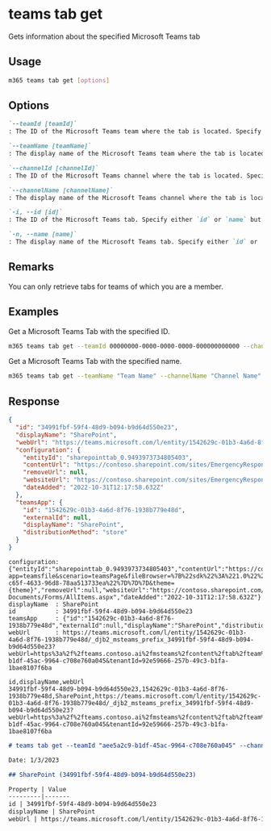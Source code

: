 
# teams tab get

Gets information about the specified Microsoft Teams tab

## Usage

```sh
m365 teams tab get [options]
```

## Options

```md definition-list
`--teamId [teamId]`
: The ID of the Microsoft Teams team where the tab is located. Specify either teamId or teamName but not both.

`--teamName [teamName]`
: The display name of the Microsoft Teams team where the tab is located. Specify either teamId or teamName but not both.

`--channelId [channelId]`
: The ID of the Microsoft Teams channel where the tab is located. Specify either channelId or channelName but not both.

`--channelName [channelName]`
: The display name of the Microsoft Teams channel where the tab is located. Specify either channelId or channelName but not both.

`-i, --id [id]`
: The ID of the Microsoft Teams tab. Specify either `id` or `name` but not both.

`-n, --name [name]`
: The display name of the Microsoft Teams tab. Specify either `id` or `name` but not both.
```

<Global />

## Remarks

You can only retrieve tabs for teams of which you are a member.

## Examples

Get a Microsoft Teams Tab with the specified ID.

```sh
m365 teams tab get --teamId 00000000-0000-0000-0000-000000000000 --channelId 19:00000000000000000000000000000000@thread.skype --id 1432c9da-8b9c-4602-9248-e0800f3e3f07
```

Get a Microsoft Teams Tab with the specified name.

```sh
m365 teams tab get --teamName "Team Name" --channelName "Channel Name" --name "Tab Name"
```

## Response

<Tabs>
  <TabItem value="JSON">

  ``` json
  {
    "id": "34991fbf-59f4-48d9-b094-b9d64d550e23",
    "displayName": "SharePoint",
    "webUrl": "https://teams.microsoft.com/l/entity/1542629c-01b3-4a6d-8f76-1938b779e48d/_djb2_msteams_prefix_34991fbf-59f4-48d9-b094-b9d64d550e23?webUrl=https%3a%2f%2fteams.contoso.ai%2fmsteams%2fcontent%2ftab%2fteam%3ftheme%3d%7btheme%7d&label=My%20Contoso%20Tab&context=%7b%0d%0a++%22canvasUrl%22%3a+%22https%3a%2f%2fteams.contoso.ai%2fmsteams%2fcontent%2ftab%2fteam%3ftheme%3d%7btheme%7d%22%2c%0d%0a++%22channelId%22%3a+%2219%3aB3nCnLKwwCoGDEADyUgQ5kJ5Pkekujyjmwxp7uhQeAE1%40thread.tacv2%22%2c%0d%0a++%22subEntityId%22%3a+null%0d%0a%7d&groupId=aee5a2c9-b1df-45ac-9964-c708e760a045&tenantId=92e59666-257b-49c3-b1fa-1bae8107f6ba",
    "configuration": {
      "entityId": "sharepointtab_0.9493973734805403",
      "contentUrl": "https://contoso.sharepoint.com/sites/EmergencyResponse/_layouts/15/filebrowser.aspx?app=teamsfile&scenario=teamsPage&fileBrowser=%7B%22sdk%22%3A%221.0%22%2C%22entry%22%3A%7B%22sharePoint%22%3A%7B%22byPath%22%3A%7B%22folder%22%3A%22%2Fsites%2FEmergencyResponse%2FShared+Documents%22%7D%7D%2C%22view%22%3A%7B%22id%22%3A%223fed0165-c65f-4633-96d8-78aa513733ea%22%7D%7D%7D&theme={theme}",
      "removeUrl": null,
      "websiteUrl": "https://contoso.sharepoint.com/sites/EmergencyResponse/Shared Documents/Forms/AllItems.aspx",
      "dateAdded": "2022-10-31T12:17:58.632Z"
    },
    "teamsApp": {
      "id": "1542629c-01b3-4a6d-8f76-1938b779e48d",
      "externalId": null,
      "displayName": "SharePoint",
      "distributionMethod": "store"
    }
  }
  ```

  </TabItem>
  <TabItem value="Text">

  ``` text
  configuration: {"entityId":"sharepointtab_0.9493973734805403","contentUrl":"https://contoso.sharepoint.com/sites/EmergencyResponse/_layouts/15/filebrowser.aspx?app=teamsfile&scenario=teamsPage&fileBrowser=%7B%22sdk%22%3A%221.0%22%2C%22entry%22%3A%7B%22sharePoint%22%3A%7B%22byPath%22%3A%7B%22folder%22%3A%22%2Fsites%2FEmergencyResponse%2FShared+Documents%22%7D%7D%2C%22view%22%3A%7B%22id%22%3A%223fed0165-c65f-4633-96d8-78aa513733ea%22%7D%7D%7D&theme={theme}","removeUrl":null,"websiteUrl":"https://contoso.sharepoint.com/sites/EmergencyResponse/Shared Documents/Forms/AllItems.aspx","dateAdded":"2022-10-31T12:17:58.632Z"}
  displayName  : SharePoint
  id           : 34991fbf-59f4-48d9-b094-b9d64d550e23
  teamsApp     : {"id":"1542629c-01b3-4a6d-8f76-1938b779e48d","externalId":null,"displayName":"SharePoint","distributionMethod":"store"}
  webUrl       : https://teams.microsoft.com/l/entity/1542629c-01b3-4a6d-8f76-1938b779e48d/_djb2_msteams_prefix_34991fbf-59f4-48d9-b094-b9d64d550e23?webUrl=https%3a%2f%2fteams.contoso.ai%2fmsteams%2fcontent%2ftab%2fteam%3ftheme%3d%7btheme%7d&label=My%20Contoso%20Tab&context=%7b%0d%0a++%22canvasUrl%22%3a+%22https%3a%2f%2fteams.contoso.ai%2fmsteams%2fcontent%2ftab%2fteam%3ftheme%3d%7btheme%7d%22%2c%0d%0a++%22channelId%22%3a+%2219%3aB3nCnLKwwCoGDEADyUgQ5kJ5Pkekujyjmwxp7uhQeAE1%40thread.tacv2%22%2c%0d%0a++%22subEntityId%22%3a+null%0d%0a%7d&groupId=aee5a2c9-b1df-45ac-9964-c708e760a045&tenantId=92e59666-257b-49c3-b1fa-1bae8107f6ba
  ```

  </TabItem>
  <TabItem value="CSV">

  ``` text
  id,displayName,webUrl
  34991fbf-59f4-48d9-b094-b9d64d550e23,1542629c-01b3-4a6d-8f76-1938b779e48d,SharePoint,https://teams.microsoft.com/l/entity/1542629c-01b3-4a6d-8f76-1938b779e48d/_djb2_msteams_prefix_34991fbf-59f4-48d9-b094-b9d64d550e23?webUrl=https%3a%2f%2fteams.contoso.ai%2fmsteams%2fcontent%2ftab%2fteam%3ftheme%3d%7btheme%7d&label=My%20Contoso%20Tab&context=%7b%0d%0a++%22canvasUrl%22%3a+%22https%3a%2f%2fteams.contoso.ai%2fmsteams%2fcontent%2ftab%2fteam%3ftheme%3d%7btheme%7d%22%2c%0d%0a++%22channelId%22%3a+%2219%3aB3nCnLKwwCoGDEADyUgQ5kJ5Pkekujyjmwxp7uhQeAE1%40thread.tacv2%22%2c%0d%0a++%22subEntityId%22%3a+null%0d%0a%7d&groupId=aee5a2c9-b1df-45ac-9964-c708e760a045&tenantId=92e59666-257b-49c3-b1fa-1bae8107f6ba
  ```

  </TabItem>
  <TabItem value="Markdown">

  ```md
  # teams tab get --teamId "aee5a2c9-b1df-45ac-9964-c708e760a045" --channelId "19:B3nCnLKwwCoGDEADyUgQ5kJ5Pkekujyjmwxp7uhQeAE1@thread.tacv2" --id "34991fbf-59f4-48d9-b094-b9d64d550e23"

  Date: 1/3/2023

  ## SharePoint (34991fbf-59f4-48d9-b094-b9d64d550e23)

  Property | Value
  ---------|-------
  id | 34991fbf-59f4-48d9-b094-b9d64d550e23
  displayName | SharePoint
  webUrl | https://teams.microsoft.com/l/entity/1542629c-01b3-4a6d-8f76-1938b779e48d/_djb2_msteams_prefix_34991fbf-59f4-48d9-b094-b9d64d550e23?webUrl=https%3a%2f%2fteams.contoso.ai%2fmsteams%2fcontent%2ftab%2fteam%3ftheme%3d%7btheme%7d&label=My%20Contoso%20Tab&context=%7b%0d%0a++%22canvasUrl%22%3a+%22https%3a%2f%2fteams.contoso.ai%2fmsteams%2fcontent%2ftab%2fteam%3ftheme%3d%7btheme%7d%22%2c%0d%0a++%22channelId%22%3a+%2219%3aB3nCnLKwwCoGDEADyUgQ5kJ5Pkekujyjmwxp7uhQeAE1%40thread.tacv2%22%2c%0d%0a++%22subEntityId%22%3a+null%0d%0a%7d&groupId=aee5a2c9-b1df-45ac-9964-c708e760a045&tenantId=92e59666-257b-49c3-b1fa-1bae8107f6ba
  ```

  </TabItem>
</Tabs>
